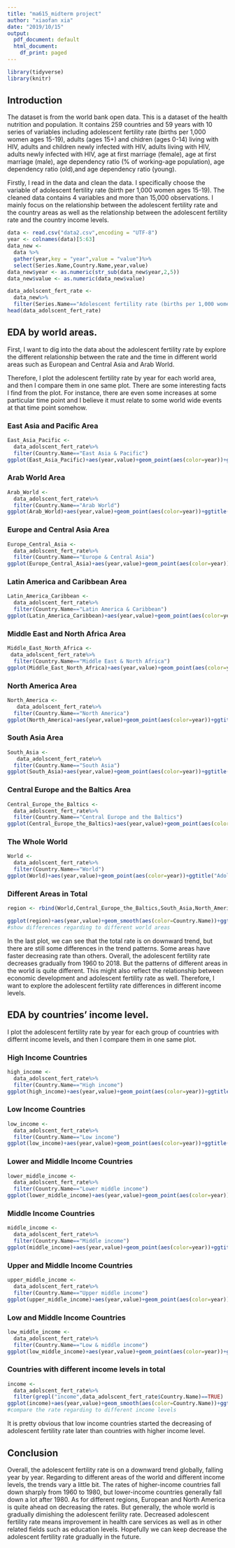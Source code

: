 ```yaml
---
title: "ma615_midterm project"
author: "xiaofan xia"
date: "2019/10/15"
output:
  pdf_document: default
  html_document:
    df_print: paged
---
```


```r
library(tidyverse)
library(knitr)
```

## Introduction

The dataset is from the world bank open data. This is a dataset of the health nutrition and population. It contains 259 countries and 59 years with 10 series of variables including adolescent fertility rate (births per 1,000 women ages 15-19), adults (ages 15+) and chidren (ages 0-14) living with HIV, adults and children newly infected with HIV, adults living with HIV, adults newly infected with HIV, age at first marriage (female), age at first marriage (male), age dependency ratio (% of working-age population), age dependency ratio (old),and age dependency ratio (young). 

Firstly, I read in the data and clean the data. I specifically choose the variable of adolescent fertility rate (birth per 1,000 women ages 15-19). The cleaned data contains 4 variables and more than 15,000 observations. I mainly focus on the relationship between the adolescent fertility rate and the country areas as well as the relationship between the adolescent fertility rate and the country income levels.
```r
data <- read.csv("data2.csv",encoding = "UTF-8") 
year <- colnames(data)[5:63]
data_new <- 
  data %>%
  gather(year,key = "year",value = "value")%>%
  select(Series.Name,Country.Name,year,value)
data_new$year <- as.numeric(str_sub(data_new$year,2,5))
data_new$value <- as.numeric(data_new$value) 

data_adolscent_fert_rate <-
  data_new%>%
  filter(Series.Name=="Adolescent fertility rate (births per 1,000 women ages 15-19)")
head(data_adolscent_fert_rate)
```

## EDA by world areas. 
First, I want to dig into the data about the adolescent fertility rate by explore the different relationship between the rate and the time in different world areas such as European and Central Asia and Arab World.

Therefore, I plot the adolescent fertility rate by year for each world area, and then I compare them in one same plot. There are some interesting facts I find from the plot. For instance, there are even some increases at some particular time point and I believe it must relate to some world wide events at that time point somehow.

### East Asia and Pacific Area
```r
East_Asia_Pacific <- 
  data_adolscent_fert_rate%>%
  filter(Country.Name=="East Asia & Pacific")
ggplot(East_Asia_Pacific)+aes(year,value)+geom_point(aes(color=year))+ggtitle("Adolescent fertility rate of East Asia & Pacific")+theme(plot.margin = unit(rep(5,5),'lines'))
```

### Arab World Area
```r
Arab_World <- 
  data_adolscent_fert_rate%>%
  filter(Country.Name=="Arab World")
ggplot(Arab_World)+aes(year,value)+geom_point(aes(color=year))+ggtitle("Adolescent fertility rate of Arab World")+theme(plot.margin = unit(rep(5,5),'lines'))
```

### Europe and Central Asia Area
```r
Europe_Central_Asia <- 
  data_adolscent_fert_rate%>%
  filter(Country.Name=="Europe & Central Asia")
ggplot(Europe_Central_Asia)+aes(year,value)+geom_point(aes(color=year))+ggtitle("Adolescent fertility rate of Europe & Central Asia")+theme(plot.margin = unit(rep(5,5),'lines'))
```

### Latin America and Caribbean Area
```r
Latin_America_Caribbean <- 
  data_adolscent_fert_rate%>%
  filter(Country.Name=="Latin America & Caribbean")
ggplot(Latin_America_Caribbean)+aes(year,value)+geom_point(aes(color=year))+ggtitle("Adolescent fertility rate of Latin America & Caribbean")+theme(plot.margin = unit(rep(5,5),'lines'))
```

### Middle East and North Africa Area
```r
Middle_East_North_Africa <-
 data_adolscent_fert_rate%>%
  filter(Country.Name=="Middle East & North Africa")
ggplot(Middle_East_North_Africa)+aes(year,value)+geom_point(aes(color=year))+ggtitle("Adolescent fertility rate of Middle East & North Africa")+theme(plot.margin = unit(rep(5,5),'lines'))
```

### North America Area
```r
North_America <-
   data_adolscent_fert_rate%>%
  filter(Country.Name=="North America")
ggplot(North_America)+aes(year,value)+geom_point(aes(color=year))+ggtitle("Adolescent fertility rate of North America")+theme(plot.margin = unit(rep(5,5),'lines'))
```

### South Asia Area
```r
South_Asia <-
   data_adolscent_fert_rate%>%
  filter(Country.Name=="South Asia")
ggplot(South_Asia)+aes(year,value)+geom_point(aes(color=year))+ggtitle("Adolescent fertility rate of South Asia")+theme(plot.margin = unit(rep(5,5),'lines'))
```

### Central Europe and the Baltics Area
```r
Central_Europe_the_Baltics <-
  data_adolscent_fert_rate%>%
  filter(Country.Name=="Central Europe and the Baltics")
ggplot(Central_Europe_the_Baltics)+aes(year,value)+geom_point(aes(color=year))+ggtitle("Adolescent fertility rate of Central Europe and the Baltics")+theme(plot.margin = unit(rep(5,5),'lines'))
```

### The Whole World
```r
World <-
  data_adolscent_fert_rate%>%
  filter(Country.Name=="World")
ggplot(World)+aes(year,value)+geom_point(aes(color=year))+ggtitle("Adolescent fertility rate of the World")+theme(plot.margin = unit(rep(5,5),'lines'))
```

### Different Areas in Total
```r
region <- rbind(World,Central_Europe_the_Baltics,South_Asia,North_America,Middle_East_North_Africa,Latin_America_Caribbean,Europe_Central_Asia,Arab_World,East_Asia_Pacific)

ggplot(region)+aes(year,value)+geom_smooth(aes(color=Country.Name))+ggtitle("Adolescent fertility rate for different world areas")+theme(legend.position = "bottom") 
#show differences regarding to different world areas
```

In the last plot, we can see that the total rate is on downward trend, but there are still some differences in the trend patterns. Some areas have faster decreasing rate than others. 
Overall, the adolescent fertility rate decreases gradually from 1960 to 2018. But the patterns of different areas in the world is quite different. This might also reflect the relationship between economic development and adolescent fertility rate as well. Therefore, I want to explore the adolescent fertility rate differences in different income levels. 


## EDA by countries' income level.
I plot the adolescent fertility rate by year for each group of countries with differnt income levels, and then I compare them in one same plot. 

### High Income Countries
```r
high_income <- 
  data_adolscent_fert_rate%>%
  filter(Country.Name=="High income")
ggplot(high_income)+aes(year,value)+geom_point(aes(color=year))+ggtitle("Adolescent fertility rate of high income countries")+theme(plot.margin = unit(rep(5,5),'lines'))
```

### Low Income Countries
```r
low_income <- 
  data_adolscent_fert_rate%>%
  filter(Country.Name=="Low income")
ggplot(low_income)+aes(year,value)+geom_point(aes(color=year))+ggtitle("Adolescent fertility rate of low income countries")+theme(plot.margin = unit(rep(5,5),'lines'))
```

### Lower and Middle Income Countries
```r
lower_middle_income <- 
  data_adolscent_fert_rate%>%
  filter(Country.Name=="Lower middle income")
ggplot(lower_middle_income)+aes(year,value)+geom_point(aes(color=year))+ggtitle("Adolescent fertility rate of lower middle income countries")+theme(plot.margin = unit(rep(5,5),'lines'))
```

### Middle Income Countries
```r
middle_income <- 
  data_adolscent_fert_rate%>%
  filter(Country.Name=="Middle income")
ggplot(middle_income)+aes(year,value)+geom_point(aes(color=year))+ggtitle("Adolescent fertility rate of middle income countries")+theme(plot.margin = unit(rep(5,5),'lines'))
```

### Upper and Middle Income Countries
```r
upper_middle_income <- 
  data_adolscent_fert_rate%>%
  filter(Country.Name=="Upper middle income")
ggplot(upper_middle_income)+aes(year,value)+geom_point(aes(color=year))+ggtitle("Adolescent fertility rate of upper middle income countries")+theme(plot.margin = unit(rep(5,5),'lines'))
```

### Low and Middle Income Countries
```r
low_middle_income <- 
  data_adolscent_fert_rate%>%
  filter(Country.Name=="Low & middle income")
ggplot(low_middle_income)+aes(year,value)+geom_point(aes(color=year))+ggtitle("Adolescent fertility rate of low and middle income countries")+theme(plot.margin = unit(rep(5,5),'lines'))
```

### Countries with different income levels in total
```r
income <-
  data_adolscent_fert_rate%>%
  filter(grepl("income",data_adolscent_fert_rate$Country.Name)==TRUE)
ggplot(income)+aes(year,value)+geom_smooth(aes(color=Country.Name))+ggtitle("Adolescent fertility rate regarding to different income level")+theme(legend.position = "bottom")
#compare the rate regarding to different income levels
```

It is pretty obvious that low income countries started the decreasing of adolescent fertility rate later than countries with higher income level. 

## Conclusion
Overall, the adolescent fertility rate is on a downward trend globally, falling year by year. Regarding to different areas of the world and different income levels, the trends vary a little bit. The rates of higher-income countries fall down sharply from 1960 to 1980, but lower-income countries generally fall down a lot after 1980. As for different regions, European and North America is quite ahead on decreasing the rates. But generally, the whole world is gradually dimishing the adolescent ferility rate. Decreased adolescent fertility rate means improvement in health care services as well as in other related fields such as education levels. Hopefully we can keep decrease the adolescent fertility rate gradually in the future. 